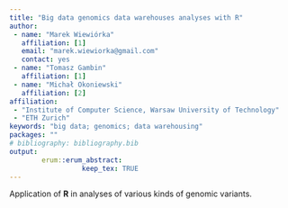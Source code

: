 ---
title: "Big data genomics data warehouses analyses with R"
author:
 - name: "Marek Wiewiórka"
   affiliation: [1]
   email: "marek.wiewiorka@gmail.com"
   contact: yes
 - name: "Tomasz Gambin"
   affiliation: [1]
 - name: "Michał Okoniewski"
   affiliation: [2]   
affiliation:
 - "Institute of Computer Science, Warsaw University of Technology"
 - "ETH Zurich"
keywords: "big data; genomics; data warehousing"
packages: ""
# bibliography: bibliography.bib
output:  
        erum::erum_abstract:
                  keep_tex: TRUE
---

Application of **R** in analyses of various kinds of genomic variants.

<!--  -->
<!-- **References** -->
<!-- - -->
